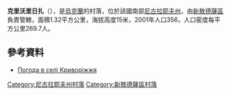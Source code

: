 {{coord|47|22|12|N|31|45|32|E|scale:100000|display=title}}

'''克里沃里日扎'''（{{lang-uk|Криворіжжя}}），是[[烏克蘭|烏克蘭]]的村落，位於該國南部[[尼古拉耶夫州|尼古拉耶夫州]]，由[[新敖德薩區|新敖德薩區]]負責管轄，面積1.32平方公里，海拔高度15米，2001年人口356，人口密度每平方公里269.7人。

==參考資料==
* [http://weather.in.ua/ua/nikolaevskaja/12290 Погода в селі Криворіжжя] {{Wayback|url=http://weather.in.ua/ua/nikolaevskaja/12290 |date=20160607113345 }}

[[Category:尼古拉耶夫州村落|Category:尼古拉耶夫州村落]]
[[Category:新敖德薩區村落|Category:新敖德薩區村落]]


{{Mykolaiv-geo-stub}}